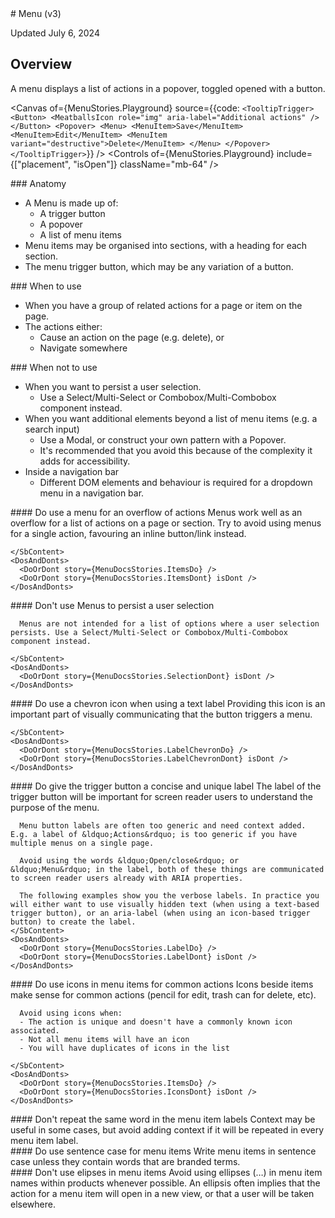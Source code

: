 
<Meta title="Actions/Menu/v3/Usage Guidelines" />

<SbContent>
  # Menu (v3)

  Updated July 6, 2024
</SbContent>

<ResourceLinks
  sourceCode="https://github.com/cultureamp/kaizen-design-system/tree/main/packages/components/src/__actions__/Menu"
  figma="https://www.figma.com/design/eZKEE5kXbEMY3lx84oz8iN/%F0%9F%92%9C-Heart-UI-Kit?m=auto&node-id=6262-0&t=I4H23jCrCJz4O2nf-1"
  ariaComponentPage="https://react-spectrum.adobe.com/react-aria/Menu.html"
  apiSpecification="/?path=/docs/actions-menu-v3-api-specification--docs"
/>

<SbContent>
  <Installation
    installCommand="pnpm add @kaizen/components"
    importStatement='import { MenuTrigger, Menu, MenuItem } from "@kaizen/components/v3/actions"'
  />

  ## Overview

  A menu displays a list of actions in a popover, toggled opened with a button.
</SbContent>

<Canvas
  of={MenuStories.Playground}
  source={{code: `
<TooltipTrigger>
  <Button>
    <MeatballsIcon role="img" aria-label="Additional actions" />
  </Button>
  <Popover>
    <Menu>
      <MenuItem>Save</MenuItem>
      <MenuItem>Edit</MenuItem>
      <MenuItem variant="destructive">Delete</MenuItem>
    </Menu>
  </Popover>
</TooltipTrigger>
  `}}
 />
<Controls of={MenuStories.Playground} include={["placement", "isOpen"]} className="mb-64" />


<SbContent className="mb-64">
  ### Anatomy

  - A Menu is made up of:
    - A trigger button
    - A popover
    - A list of menu items
  - Menu items may be organised into sections, with a heading for each section.
  - The menu trigger button, which may be any variation of a button.
</SbContent>


<SbContent className="mb-64">
  ### When to use

  - When you have a group of related actions for a page or item on the page.
  - The actions either:
    - Cause an action on the page (e.g. delete), or
    - Navigate somewhere
</SbContent>

<SbContent className="mb-64">
  ### When not to use

  - When you want to persist a user selection.
    - Use a Select/Multi-Select or Combobox/Multi-Combobox component instead.
  - When you want additional elements beyond a list of menu items (e.g. a search input)
    - Use a Modal, or construct your own pattern with a Popover.
    - It's recommended that you avoid this because of the complexity it adds for accessibility.
  - Inside a navigation bar
    - Different DOM elements and behaviour is required for a dropdown menu in a navigation bar.
</SbContent>

<div className="flex flex-col mt-16 gap-40 mb-64">
  <div className="flex flex-col m-0 gap-16">
    <SbContent>
      #### Do use a menu for an overflow of actions
      Menus work well as an overflow for a list of actions on a page or section. Try to avoid using menus for a single action, favouring an inline button/link instead.

    </SbContent>
    <DosAndDonts>
      <DoOrDont story={MenuDocsStories.ItemsDo} />
      <DoOrDont story={MenuDocsStories.ItemsDont} isDont />
    </DosAndDonts>
  </div>
</div>

<div className="flex flex-col mt-16 gap-40 mb-64">
  <div className="flex flex-col m-0 gap-16">
    <SbContent>
      #### Don't use Menus to persist a user selection

      Menus are not intended for a list of options where a user selection persists. Use a Select/Multi-Select or Combobox/Multi-Combobox component instead.

    </SbContent>
    <DosAndDonts>
      <DoOrDont story={MenuDocsStories.SelectionDont} isDont />
    </DosAndDonts>
  </div>
</div>


<div className="flex flex-col mt-16 gap-40 mb-64">
  <div className="flex flex-col m-0 gap-16">
    <SbContent>
      #### Do use a chevron icon when using a text label
      Providing this icon is an important part of visually communicating that the button triggers a menu.

    </SbContent>
    <DosAndDonts>
      <DoOrDont story={MenuDocsStories.LabelChevronDo} />
      <DoOrDont story={MenuDocsStories.LabelChevronDont} isDont />
    </DosAndDonts>
  </div>
</div>

<div className="flex flex-col mt-16 gap-40 mb-64">
  <div className="flex flex-col m-0 gap-16">
    <SbContent>
      #### Do give the trigger button a concise and unique label
      The label of the trigger button will be important for screen reader users to understand the purpose of the menu.

      Menu button labels are often too generic and need context added. E.g. a label of &ldquo;Actions&rdquo; is too generic if you have multiple menus on a single page.

      Avoid using the words &ldquo;Open/close&rdquo; or  &ldquo;Menu&rdquo; in the label, both of these things are communicated to screen reader users already with ARIA properties.

      The following examples show you the verbose labels. In practice you will either want to use visually hidden text (when using a text-based trigger button), or an aria-label (when using an icon-based trigger button) to create the label.
    </SbContent>
    <DosAndDonts>
      <DoOrDont story={MenuDocsStories.LabelDo} />
      <DoOrDont story={MenuDocsStories.LabelDont} isDont />
    </DosAndDonts>
  </div>
</div>

<div className="flex flex-col mt-16 gap-40 mb-64">
  <div className="flex flex-col m-0 gap-16">
    <SbContent>
      #### Do use icons in menu items for common actions
      Icons beside items make sense for common actions (pencil for edit, trash can for delete, etc).

      Avoid using icons when:
      - The action is unique and doesn't have a commonly known icon associated.
      - Not all menu items will have an icon
      - You will have duplicates of icons in the list

    </SbContent>
    <DosAndDonts>
      <DoOrDont story={MenuDocsStories.ItemsDo} />
      <DoOrDont story={MenuDocsStories.IconsDont} isDont />
    </DosAndDonts>
  </div>
</div>

<div className="flex flex-col mt-16 gap-40 mb-64">
  <div className="flex flex-col m-0 gap-16">
    <SbContent>
      #### Don't repeat the same word in the menu item labels
      Context may be useful in some cases, but avoid adding context if it will be repeated in every menu item label.
    </SbContent>
    <DosAndDonts>
      <DoOrDont story={MenuDocsStories.MenuItemLabelsDont} isDont />
    </DosAndDonts>
  </div>
</div>

<div className="flex flex-col mt-16 gap-40 mb-64">
  <div className="flex flex-col m-0 gap-16">
    <SbContent>
      #### Do use sentence case for menu items
      Write menu items in sentence case unless they contain words that are branded terms.
    </SbContent>
    <DosAndDonts>
      <DoOrDont story={MenuDocsStories.SentenceCaseDo}/>
      <DoOrDont story={MenuDocsStories.SentenceCaseDont} isDont />
    </DosAndDonts>
  </div>
</div>

<div className="flex flex-col mt-16 gap-40 mb-64">
  <div className="flex flex-col m-0 gap-16">
    <SbContent>
      #### Don't use elipses in menu items
      Avoid using ellipses (…) in menu item names within products whenever possible. An ellipsis often implies that the action for a menu item will open in a new view, or that a user will be taken elsewhere.
    </SbContent>
    <DosAndDonts>
      <DoOrDont story={MenuDocsStories.ElipsesDo}/>
      <DoOrDont story={MenuDocsStories.ElipsesDont} isDont />
    </DosAndDonts>
  </div>
</div>
